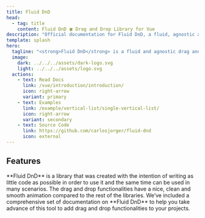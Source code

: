 ```yaml
---
title: Fluid DnD
head:
  - tag: title
    content: Fluid DnD 🍀 Drag and Drop Library for Vue
description: "Official documentation for Fluid DnD, a fluid, agnostic and versatil drag and drop library for lists with current support for Vue 3 and Svelte."
template: splash
hero:
  tagline: "<strong>Fluid DnD</strong> is a fluid and agnostic drag and drop solution for lists, full animated. With current support for Vue 3 and Svelte."
  image:
    dark: ../../../assets/dark-logo.svg
    light: ../../../assets/logo.svg
  actions:
    - text: Read Docs
      link: /vue/introduction/introduction/
      icon: right-arrow
      variant: primary
    - text: Examples
      link: /example/vertical-list/single-vertical-list/
      icon: right-arrow
      variant: secondary
    - text: Source Code
      link: https://github.com/carlosjorger/fluid-dnd
      icon: external
---
```




## Features

<CardGrid>
  <Card title="Easy and flexible" icon="pen">
    **Fluid DnD** is a library that was created with the intention of
    writing as little code as possible in order to use it and the same time can
    be used in many scenarios.
  </Card>
  <Card title="Clean and animated" icon="rocket">
    The drag and drop functionalities have a nice, clean and smooth animation
    compared to the rest of the libraries.
  </Card>
  <Card title="Fully Documented" icon="open-book">
    We’ve included a comprehensive set of documentation on **Fluid DnD** to
    help you take advance of this tool to add drag and drop functionalities to
    your projects.
  </Card>
</CardGrid>
